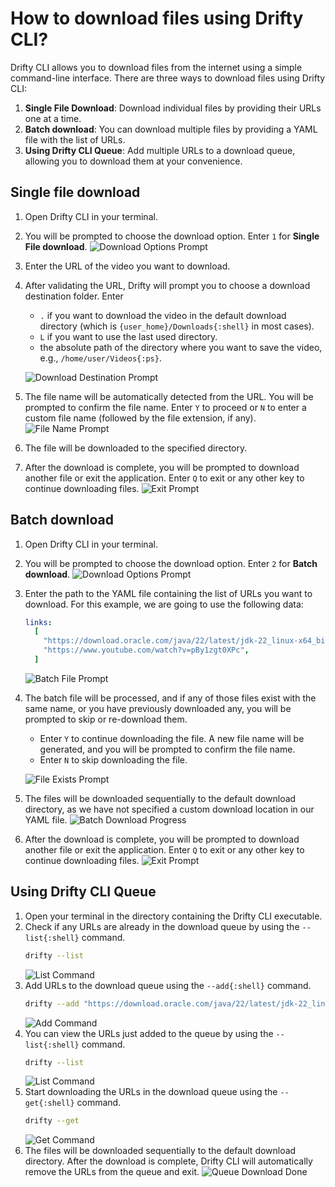 # How to download files using Drifty CLI?

Drifty CLI allows you to download files from the internet using a simple command-line interface. There are three ways to download files using Drifty CLI:

1. **Single File Download**: Download individual files by providing their URLs one at a time.
2. **Batch download**: You can download multiple files by providing a YAML file with the list of URLs.
3. **Using Drifty CLI Queue**: Add multiple URLs to a download queue, allowing you to download them at your convenience.

## Single file download

1. Open Drifty CLI in your terminal.
2. You will be prompted to choose the download option. Enter `1` for **Single File download**.
   ![Download Options Prompt](https://github.com/user-attachments/assets/c1bb0da0-e36c-4229-9e8a-a473a973beaa)
3. Enter the URL of the video you want to download.
4. After validating the URL, Drifty will prompt you to choose a download destination folder. Enter

   - `.` if you want to download the video in the default download directory (which is `{user_home}/Downloads{:shell}` in most cases).
   - `L` if you want to use the last used directory.
   - the absolute path of the directory where you want to save the video, e.g., `/home/user/Videos{:ps}`.

   ![Download Destination Prompt](https://github.com/user-attachments/assets/1eb90bd7-1ae8-47f3-8a16-e4b8d5c214e6)

5. The file name will be automatically detected from the URL. You will be prompted to confirm the file name. Enter `Y` to proceed or `N` to enter a custom file name (followed by the file extension, if any).
   ![File Name Prompt](https://github.com/user-attachments/assets/5c6b0003-2498-457d-b4b3-cade262a19f9)
6. The file will be downloaded to the specified directory.
7. After the download is complete, you will be prompted to download another file or exit the application. Enter `Q` to exit or any other key to continue downloading files.
   ![Exit Prompt](https://github.com/user-attachments/assets/001a1111-d4af-4517-8545-8a5ae831ac70)

## Batch download

1. Open Drifty CLI in your terminal.
2. You will be prompted to choose the download option. Enter `2` for **Batch download**.
   ![Download Options Prompt](https://github.com/user-attachments/assets/c1bb0da0-e36c-4229-9e8a-a473a973beaa)
3. Enter the path to the YAML file containing the list of URLs you want to download.
   For this example, we are going to use the following data:
   ```yaml filename="batch.yaml" showLineNumbers
   links:
     [
       "https://download.oracle.com/java/22/latest/jdk-22_linux-x64_bin.tar.gz",
       "https://www.youtube.com/watch?v=pBy1zgt0XPc",
     ]
   ```
   ![Batch File Prompt](https://github.com/user-attachments/assets/d86c42f1-f8f2-44ba-8c96-69be1a76aede)
4. The batch file will be processed, and if any of those files exist with the same name, or you have previously downloaded any, you will be prompted to skip or re-download them.

   - Enter `Y` to continue downloading the file. A new file name will be generated, and you will be prompted to confirm the file name.
   - Enter `N` to skip downloading the file.

   ![File Exists Prompt](https://github.com/user-attachments/assets/6f475d3a-a316-443a-9b17-739a33155a7f)

5. The files will be downloaded sequentially to the default download directory, as we have not specified a custom download location in our YAML file.
   ![Batch Download Progress](https://github.com/user-attachments/assets/1ba81b88-ddb4-4721-aa5f-9579d4634e99)
6. After the download is complete, you will be prompted to download another file or exit the application. Enter `Q` to exit or any other key to continue downloading files.
   ![Exit Prompt](https://github.com/user-attachments/assets/3e8d7491-bb27-454a-b633-092bc45e0260)

## Using Drifty CLI Queue

1. Open your terminal in the directory containing the Drifty CLI executable.
2. Check if any URLs are already in the download queue by using the `--list{:shell}` command.
   ```bash
   drifty --list
   ```
   ![List Command](https://github.com/user-attachments/assets/bc109432-43ef-461a-bc2e-751ce78e87b4)
3. Add URLs to the download queue using the `--add{:shell}` command.
   ```bash
   drifty --add "https://download.oracle.com/java/22/latest/jdk-22_linux-x64_bin.tar.gz" "https://www.youtube.com/watch?v=pBy1zgt0XPc"
   ```
   ![Add Command](https://github.com/user-attachments/assets/5043cfe3-adcf-45a1-aead-33f3dec8a8cd)
4. You can view the URLs just added to the queue by using the `--list{:shell}` command.
   ```bash
   drifty --list
   ```
   ![List Command](https://github.com/user-attachments/assets/b675b9e2-2159-4125-8996-535ba03f6cfe)
5. Start downloading the URLs in the download queue using the `--get{:shell}` command.
   ```bash
   drifty --get
   ```
   ![Get Command](https://github.com/user-attachments/assets/0481a556-fea1-4d4f-9383-8e1d842ee388)
6. The files will be downloaded sequentially to the default download directory. After the download is complete, Drifty CLI will automatically remove the URLs from the queue and exit.
   ![Queue Download Done](https://github.com/user-attachments/assets/6ecea884-9587-4a7a-9a62-8b3052ac3a1d)

